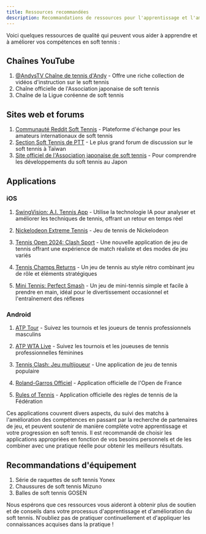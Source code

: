 ```yaml
---
title: Ressources recommandées
description: Recommandations de ressources pour l'apprentissage et l'amélioration du soft tennis
---
```


Voici quelques ressources de qualité qui peuvent vous aider à apprendre et à améliorer vos compétences en soft tennis :

## Chaînes YouTube

1. [@AndysTV Chaîne de tennis d'Andy](https://www.youtube.com/watch?v=nZYbjqNh5fM&list=PL1aVa65WLc50A-4G0wH2t4x70rSXS454S&pp=gAQBiAQB) - Offre une riche collection de vidéos d'instruction sur le soft tennis
2. Chaîne officielle de l'Association japonaise de soft tennis
3. Chaîne de la Ligue coréenne de soft tennis

## Sites web et forums

1. [Communauté Reddit Soft Tennis](https://www.reddit.com/r/softtennis/) - Plateforme d'échange pour les amateurs internationaux de soft tennis
2. [Section Soft Tennis de PTT](https://www.ptt.cc/bbs/SoftTennis/index.html) - Le plus grand forum de discussion sur le soft tennis à Taïwan
3. [Site officiel de l'Association japonaise de soft tennis](https://www.jsta.or.jp/) - Pour comprendre les développements du soft tennis au Japon

## Applications

### iOS

1. [SwingVision: A.I. Tennis App](https://apps.apple.com/us/app/swingvision-tennis-pickleball/id989461317) - Utilise la technologie IA pour analyser et améliorer les techniques de tennis, offrant un retour en temps réel

2. [Nickelodeon Extreme Tennis](https://apps.apple.com/us/app/nickelodeon-extreme-tennis/id1536207521) - Jeu de tennis de Nickelodeon

3. [Tennis Open 2024: Clash Sport](https://apps.apple.com/us/app/tennis-open-2024-clash-sport/id6476889326) - Une nouvelle application de jeu de tennis offrant une expérience de match réaliste et des modes de jeu variés

4. [Tennis Champs Returns](https://apps.apple.com/us/app/tennis-champs-returns/id1062318595) - Un jeu de tennis au style rétro combinant jeu de rôle et éléments stratégiques

5. [Mini Tennis: Perfect Smash](https://apps.apple.com/us/app/mini-tennis-perfect-smash/id1615962417) - Un jeu de mini-tennis simple et facile à prendre en main, idéal pour le divertissement occasionnel et l'entraînement des réflexes

### Android

1. [ATP Tour](https://play.google.com/store/apps/details?id=com.atptour.playerzone&hl=fr) - Suivez les tournois et les joueurs de tennis professionnels masculins

2. [ATP WTA Live](https://play.google.com/store/apps/details?id=com.atptour.atptour&hl=fr) - Suivez les tournois et les joueuses de tennis professionnelles féminines

3. [Tennis Clash: Jeu multijoueur](https://play.google.com/store/apps/details?id=com.tfgco.games.sports.free.tennis.clash&hl=fr) - Une application de jeu de tennis populaire

4. [Roland-Garros Officiel](https://play.google.com/store/apps/details?id=com.netcosports.androlandgarros&hl=fr) - Application officielle de l'Open de France

5. [Rules of Tennis](https://play.google.com/store/apps/details?id=com.itftennis.rulesOfTennis&hl=fr) - Application officielle des règles de tennis de la Fédération

Ces applications couvrent divers aspects, du suivi des matchs à l'amélioration des compétences en passant par la recherche de partenaires de jeu, et peuvent soutenir de manière complète votre apprentissage et votre progression en soft tennis. Il est recommandé de choisir les applications appropriées en fonction de vos besoins personnels et de les combiner avec une pratique réelle pour obtenir les meilleurs résultats.

## Recommandations d'équipement

1. Série de raquettes de soft tennis Yonex
2. Chaussures de soft tennis Mizuno
3. Balles de soft tennis GOSEN

Nous espérons que ces ressources vous aideront à obtenir plus de soutien et de conseils dans votre processus d'apprentissage et d'amélioration du soft tennis. N'oubliez pas de pratiquer continuellement et d'appliquer les connaissances acquises dans la pratique !
